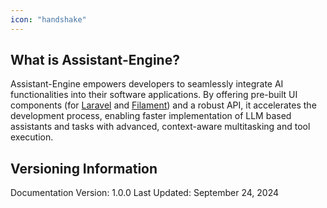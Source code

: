 ```yaml
---
icon: "handshake"
---
```


## **What is Assistant-Engine?**


Assistant-Engine empowers developers to seamlessly integrate AI functionalities into their software applications. 
By offering pre-built UI components (for [Laravel](/docs/Laravel/Overview) and [Filament](/docs/Filament/Overview)) and a robust API, it accelerates the development process, enabling faster implementation of LLM based assistants and tasks with advanced, context-aware multitasking and tool execution.

## **Versioning Information**

Documentation Version: 1.0.0
Last Updated: September 24, 2024
